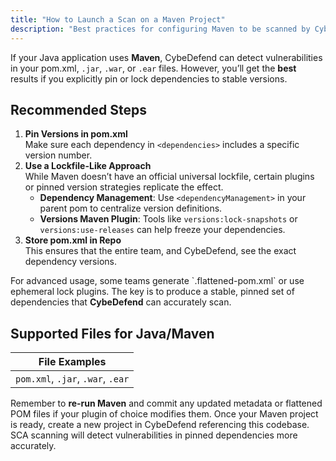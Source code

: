 ```yaml
---
title: "How to Launch a Scan on a Maven Project"
description: "Best practices for configuring Maven to be scanned by CybeDefend, with an emphasis on lockfile-like mechanisms."
---
```



If your Java application uses **Maven**, CybeDefend can detect vulnerabilities in your pom.xml, `.jar`, `.war`, or `.ear` files. However, you’ll get the **best** results if you explicitly pin or lock dependencies to stable versions.

## Recommended Steps

1. **Pin Versions in pom.xml**  
   Make sure each dependency in `<dependencies>` includes a specific version number.  
2. **Use a Lockfile-Like Approach**  
   While Maven doesn’t have an official universal lockfile, certain plugins or pinned version strategies replicate the effect.
   - **Dependency Management**: Use `<dependencyManagement>` in your parent pom to centralize version definitions.
   - **Versions Maven Plugin**: Tools like `versions:lock-snapshots` or `versions:use-releases` can help freeze your dependencies. 
3. **Store pom.xml in Repo**  
   This ensures that the entire team, and CybeDefend, see the exact dependency versions.

<UseLockfiles />

<Note>
For advanced usage, some teams generate `.flattened-pom.xml` or use ephemeral lock plugins. The key is to produce a stable, pinned set of dependencies that <strong>CybeDefend</strong> can accurately scan.
</Note>

## Supported Files for Java/Maven

| File Examples      | 
|--------------------|
| `pom.xml`, `.jar`, `.war`, `.ear` |

<Warning>
Remember to <strong>re-run Maven</strong> and commit any updated metadata or flattened POM files if your plugin of choice modifies them.
</Warning>

<Tip>
Once your Maven project is ready, create a new project in CybeDefend referencing this codebase. SCA scanning will detect vulnerabilities in pinned dependencies more accurately.
</Tip>
